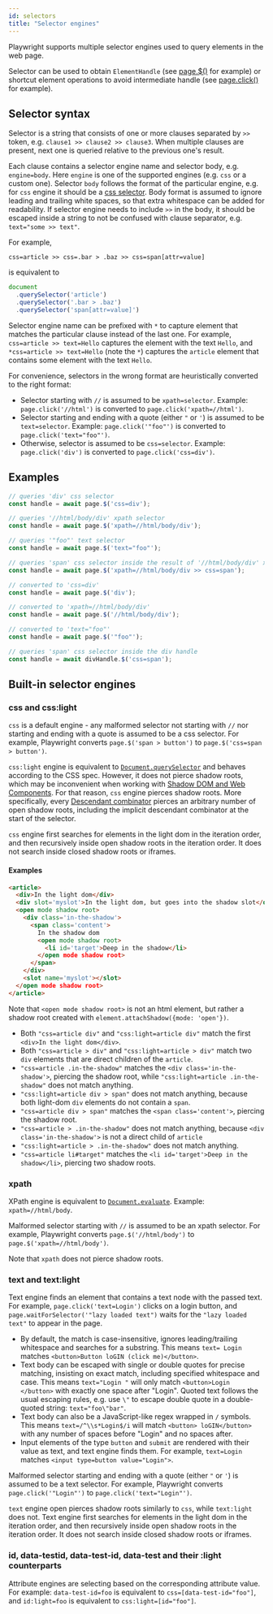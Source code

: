 ```yaml
---
id: selectors
title: "Selector engines"
---
```



Playwright supports multiple selector engines used to query elements in the web page.

Selector can be used to obtain `ElementHandle` (see [page.$()](api/class-page.mdx#pageselector) for example) or shortcut element operations to avoid intermediate handle (see [page.click()](api/class-page.mdx#pageclickselector-options) for example).

## Selector syntax

Selector is a string that consists of one or more clauses separated by `>>` token, e.g. `clause1 >> clause2 >> clause3`.  When multiple clauses are present, next one is queried relative to the previous one's result.

Each clause contains a selector engine name and selector body, e.g. `engine=body`. Here `engine` is one of the supported engines (e.g. `css` or a custom one). Selector `body` follows the format of the particular engine, e.g. for `css` engine it should be a [css selector](https://developer.mozilla.org/en/docs/Web/CSS/CSS_Selectors). Body format is assumed to ignore leading and trailing white spaces, so that extra whitespace can be added for readability. If selector engine needs to include `>>` in the body, it should be escaped inside a string to not be confused with clause separator, e.g. `text="some >> text"`.

For example,
```
css=article >> css=.bar > .baz >> css=span[attr=value]
```
is equivalent to
```js
document
  .querySelector('article')
  .querySelector('.bar > .baz')
  .querySelector('span[attr=value]')
```

Selector engine name can be prefixed with `*` to capture element that matches the particular clause instead of the last one. For example, `css=article >> text=Hello` captures the element with the text `Hello`, and `*css=article >> text=Hello` (note the `*`) captures the `article` element that contains some element with the text `Hello`.

For convenience, selectors in the wrong format are heuristically converted to the right format:
- Selector starting with `//` is assumed to be `xpath=selector`. Example: `page.click('//html')` is converted to `page.click('xpath=//html')`.
- Selector starting and ending with a quote (either `"` or `'`) is assumed to be `text=selector`. Example: `page.click('"foo"')` is converted to `page.click('text="foo"')`.
- Otherwise, selector is assumed to be `css=selector`. Example: `page.click('div')` is converted to `page.click('css=div')`.

## Examples

```js
// queries 'div' css selector
const handle = await page.$('css=div');

// queries '//html/body/div' xpath selector
const handle = await page.$('xpath=//html/body/div');

// queries '"foo"' text selector
const handle = await page.$('text="foo"');

// queries 'span' css selector inside the result of '//html/body/div' xpath selector
const handle = await page.$('xpath=//html/body/div >> css=span');

// converted to 'css=div'
const handle = await page.$('div');

// converted to 'xpath=//html/body/div'
const handle = await page.$('//html/body/div');

// converted to 'text="foo"'
const handle = await page.$('"foo"');

// queries 'span' css selector inside the div handle
const handle = await divHandle.$('css=span');
```

## Built-in selector engines

### css and css:light

`css` is a default engine - any malformed selector not starting with `//` nor starting and ending with a quote is assumed to be a css selector. For example, Playwright converts `page.$('span > button')` to `page.$('css=span > button')`.

`css:light` engine is equivalent to [`Document.querySelector`](https://developer.mozilla.org/en/docs/Web/API/Document/querySelector) and behaves according to the CSS spec. However, it does not pierce shadow roots, which may be inconvenient when working with [Shadow DOM and Web Components](https://developer.mozilla.org/en-US/docs/Web/Web_Components/Using_shadow_DOM). For that reason, `css` engine pierces shadow roots. More specifically, every [Descendant combinator](https://developer.mozilla.org/en-US/docs/Web/CSS/Descendant_combinator) pierces an arbitrary number of open shadow roots, including the implicit descendant combinator at the start of the selector.

`css` engine first searches for elements in the light dom in the iteration order, and then recursively inside open shadow roots in the iteration order. It does not search inside closed shadow roots or iframes.

#### Examples

```html
<article>
  <div>In the light dom</div>
  <div slot='myslot'>In the light dom, but goes into the shadow slot</div>
  <open mode shadow root>
    <div class='in-the-shadow'>
      <span class='content'>
        In the shadow dom
        <open mode shadow root>
          <li id='target'>Deep in the shadow</li>
        </open mode shadow root>
      </span>
    </div>
    <slot name='myslot'></slot>
  </open mode shadow root>
</article>
```

Note that `<open mode shadow root>` is not an html element, but rather a shadow root created with `element.attachShadow({mode: 'open'})`.

- Both `"css=article div"` and `"css:light=article div"` match the first `<div>In the light dom</div>`.
- Both `"css=article > div"` and `"css:light=article > div"` match two `div` elements that are direct children of the `article`.
- `"css=article .in-the-shadow"` matches the `<div class='in-the-shadow'>`, piercing the shadow root, while `"css:light=article .in-the-shadow"` does not match anything.
- `"css:light=article div > span"` does not match anything, because both light-dom `div` elements do not contain a `span`.
- `"css=article div > span"` matches the `<span class='content'>`, piercing the shadow root.
- `"css=article > .in-the-shadow"` does not match anything, because `<div class='in-the-shadow'>` is not a direct child of `article`
- `"css:light=article > .in-the-shadow"` does not match anything.
- `"css=article li#target"` matches the `<li id='target'>Deep in the shadow</li>`, piercing two shadow roots.

### xpath

XPath engine is equivalent to [`Document.evaluate`](https://developer.mozilla.org/en/docs/Web/API/Document/evaluate). Example: `xpath=//html/body`.

Malformed selector starting with `//` is assumed to be an xpath selector. For example, Playwright converts `page.$('//html/body')` to `page.$('xpath=//html/body')`.

Note that `xpath` does not pierce shadow roots.

### text and text:light

Text engine finds an element that contains a text node with the passed text. For example, `page.click('text=Login')` clicks on a login button, and `page.waitForSelector('"lazy loaded text")` waits for the `"lazy loaded text"` to appear in the page.

- By default, the match is case-insensitive, ignores leading/trailing whitespace and searches for a substring. This means `text= Login` matches `<button>Button loGIN (click me)</button>`.
- Text body can be escaped with single or double quotes for precise matching, insisting on exact match, including specified whitespace and case. This means `text="Login "` will only match `<button>Login </button>` with exactly one space after "Login". Quoted text follows the usual escaping rules, e.g. use `\"` to escape double quote in a double-quoted string: `text="foo\"bar"`.
- Text body can also be a JavaScript-like regex wrapped in `/` symbols. This means `text=/^\\s*Login$/i` will match `<button> loGIN</button>` with any number of spaces before "Login" and no spaces after.
- Input elements of the type `button` and `submit` are rendered with their value as text, and text engine finds them. For example, `text=Login` matches `<input type=button value="Login">`.

Malformed selector starting and ending with a quote (either `"` or `'`) is assumed to be a text selector. For example, Playwright converts `page.click('"Login"')` to `page.click('text="Login"')`.

`text` engine open pierces shadow roots similarly to `css`, while `text:light` does not. Text engine first searches for elements in the light dom in the iteration order, and then recursively inside open shadow roots in the iteration order. It does not search inside closed shadow roots or iframes.

### id, data-testid, data-test-id, data-test and their :light counterparts

Attribute engines are selecting based on the corresponding attribute value. For example: `data-test-id=foo` is equivalent to `css=[data-test-id="foo"]`, and `id:light=foo` is equivalent to `css:light=[id="foo"]`.

